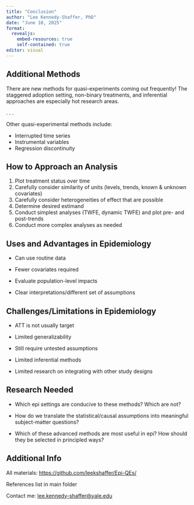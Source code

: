 ```yaml
---
title: "Conclusion"
author: "Lee Kennedy-Shaffer, PhD"
date: "June 10, 2025"
format: 
  revealjs:
    embed-resources: true
    self-contained: true
editor: visual
---
```


## Additional Methods

There are new methods for quasi-experiments coming out frequently! The staggered adoption setting, non-binary treatments, and inferential approaches are especially hot research areas.

. . .

Other quasi-experimental methods include:

-   Interrupted time series
-   Instrumental variables
-   Regression discontinuity

## How to Approach an Analysis

::: incremental
1.  Plot treatment status over time
2.  Carefully consider similarity of units (levels, trends, known & unknown covariates)
3.  Carefully consider heterogeneities of effect that are possible
4.  Determine desired estimand
5.  Conduct simplest analyses (TWFE, dynamic TWFE) and plot pre- and post-trends
6.  Conduct more complex analyses as needed
:::

## Uses and Advantages in Epidemiology

::: {.fragment .fade-in-then-semi-out}
-   Can use routine data
:::

::: {.fragment .fade-in-then-semi-out}
-   Fewer covariates required
:::

::: {.fragment .fade-in-then-semi-out}
-   Evaluate population-level impacts
:::

::: {.fragment .fade-in-then-semi-out}
-   Clear interpretations/different set of assumptions
:::

## Challenges/Limitations in Epidemiology

::: {.fragment .fade-in-then-semi-out}
-   ATT is not usually target
:::

::: {.fragment .fade-in-then-semi-out}
-   Limited generalizability
:::

::: {.fragment .fade-in-then-semi-out}
-   Still require untested assumptions
:::

::: {.fragment .fade-in-then-semi-out}
-   Limited inferential methods
:::

::: {.fragment .fade-in-then-semi-out}
-   Limited research on integrating with other study designs
:::

## Research Needed

::: incremental
-   Which epi settings are conducive to these methods? Which are not?

-   How do we translate the statistical/causal assumptions into meaningful subject-matter questions?

-   Which of these advanced methods are most useful in epi? How should they be selected in principled ways?
:::

## Additional Info

All materials: <https://github.com/leekshaffer/Epi-QEs/>

References list in main folder

Contact me: [lee.kennedy-shaffer\@yale.edu](mailto:lee.kennedy-shaffer@yale.edu)
